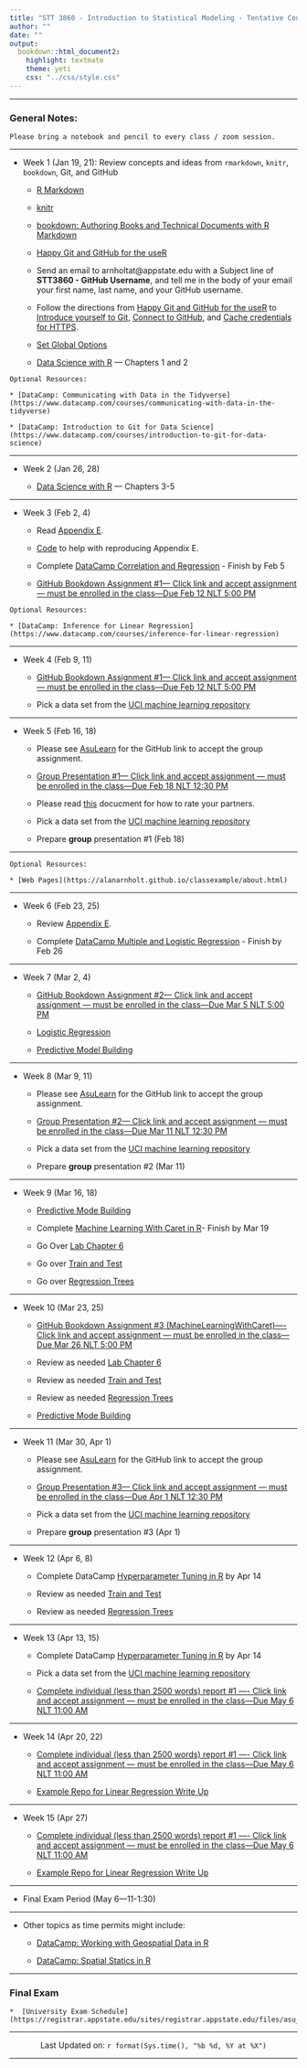 ```yaml
---
title: "STT 3860 - Introduction to Statistical Modeling - Tentative Course Schedule"
author: ""
date: ""
output: 
  bookdown::html_document2: 
    highlight: textmate
    theme: yeti
    css: "../css/style.css"
---
```


<script type="text/x-mathjax-config">
MathJax.Hub.Config({
  TeX: { equationNumbers: { autoNumber: "AMS" } }
});
</script>

* * *

### General Notes: {-}

```block
Please bring a notebook and pencil to every class / zoom session.  
```

* * *

* Week 1 (Jan 19, 21): Review concepts and ideas from `rmarkdown`, `knitr`, `bookdown`, Git, and GitHub
    
    + [R Markdown](http://rmarkdown.rstudio.com/)
    
    + [knitr](https://yihui.name/knitr/)
    
    + [bookdown: Authoring Books and Technical Documents with R Markdown](https://bookdown.org/yihui/bookdown/)
    
    + [Happy Git and GitHub for the useR](http://happygitwithr.com/)

    + Send an email to arnholtat@appstate.edu with a Subject line of **STT3860 - GitHub Username**, and tell me in the body of your email your first name, last name, and your GitHub username.  
    
    + Follow the directions from [Happy Git and GitHub for the useR](http://happygitwithr.com/) to [Introduce yourself to Git](http://happygitwithr.com/hello-git.html), [Connect to GitHub](http://happygitwithr.com/push-pull-github.html), and [Cache credentials for HTTPS](http://happygitwithr.com/credential-caching.html).
    
    + [Set Global Options](https://stat-ata-asu.github.io/STT5812CourseRepo/Rmarkdown/GlobalOptions.html)
    
    + [Data Science with R](https://stat-ata-asu.github.io/R_DS_BD2020/) --- Chapters 1 and 2
    
```block
Optional Resources:

* [DataCamp: Communicating with Data in the Tidyverse](https://www.datacamp.com/courses/communicating-with-data-in-the-tidyverse)

* [DataCamp: Introduction to Git for Data Science](https://www.datacamp.com/courses/introduction-to-git-for-data-science)
``` 


* * *

* Week 2 (Jan 26, 28)

  + [Data Science with R](https://stat-ata-asu.github.io/R_DS_BD2020/) --- Chapters 3-5

* * * 

* Week 3 (Feb 2, 4)
   
    + Read [Appendix E](./appE.html).  

    + [Code](https://raw.githubusercontent.com/alanarnholt/GeneralStatistics/master/rmarkdown/ResidualGraphs.Rmd) to help with reproducing Appendix E.

    + Complete [DataCamp Correlation and Regression](https://www.datacamp.com/courses/correlation-and-regression) - Finish by Feb 5
    
    + [GitHub Bookdown Assignment #1--- Click link and accept assignment --- must be enrolled in the class---Due Feb 12 NLT 5:00 PM](https://classroom.github.com/a/47Q1PSRP)
    

```block
Optional Resources:

* [DataCamp: Inference for Linear Regression](https://www.datacamp.com/courses/inference-for-linear-regression)
```    

* * *

* Week 4 (Feb 9, 11)

    + [GitHub Bookdown Assignment #1--- Click link and accept assignment --- must be enrolled in the class---Due Feb 12 NLT 5:00 PM](https://classroom.github.com/a/47Q1PSRP)
     
    + Pick a data set from the [UCI machine learning repository](https://archive.ics.uci.edu/ml/index.php)
    
* * *

* Week 5 (Feb 16, 18)
    + Please see [AsuLearn](https://asulearn.appstate.edu) for the GitHub link to accept the group assignment.
    
    + [Group Presentation #1--- Click link and accept assignment --- must be enrolled in the class---Due Feb 18 NLT 12:30 PM](https://classroom.github.com/g/9m3OCsBs)
    
    + Please read [this](../GroupProjectEval/GroupEvaluation.pdf) docucment for how to rate your partners.
    
    + Pick a data set from the [UCI machine learning repository](https://archive.ics.uci.edu/ml/index.php)

    + Prepare **group** presentation #1 (Feb 18)

* * *

```block
Optional Resources:

* [Web Pages](https://alanarnholt.github.io/classexample/about.html)

```  

* * *

* Week 6 (Feb 23, 25)

    + Review [Appendix E](./appE.html). 
    
    + Complete [DataCamp Multiple and Logistic Regression](https://www.datacamp.com/courses/multiple-and-logistic-regression) - Finish by Feb 26

* * *

* Week 7 (Mar 2, 4)

  + [GitHub Bookdown Assignment #2--- Click link and accept assignment --- must be enrolled in the class---Due Mar 5 NLT 5:00 PM](https://classroom.github.com/a/x1QVqBsz)  
    
  + [Logistic Regression](../rmarkdown/HW1later.html)
    
  + [Predictive Model Building](https://stat-ata-asu.github.io/PredictiveModelBuilding/)

* * *

* Week 8 (Mar 9, 11)

    + Please see [AsuLearn](https://asulearn.appstate.edu) for the GitHub link to accept the group assignment.
    
    + [Group Presentation #2--- Click link and accept assignment --- must be enrolled in the class---Due Mar 11 NLT 12:30 PM](https://classroom.github.com/g/bfG49-y2)

    + Pick a data set from the [UCI machine learning repository](https://archive.ics.uci.edu/ml/index.php)
    
    + Prepare **group** presentation #2 (Mar 11)
    
    
* * *      

* Week 9 (Mar 16, 18)

   + [Predictive Mode Building](https://stat-ata-asu.github.io/PredictiveModelBuilding/)
   
    + Complete [Machine Learning With Caret in R](https://learn.datacamp.com/courses/machine-learning-with-caret-in-r)- Finish by Mar 19
    
    +  Go Over [Lab Chapter 6](https://stat-ata-asu.github.io/STT3851ClassRepo/Rmarkdown/BookLabs/Lab_Chapter6.html)
    
    +  Go over [Train and Test](../rmarkdown/TrainAndTestPartitions.html)
    
    +  Go over [Regression Trees](../rmarkdown/RegressionTrees.html)

* * *

* Week 10 (Mar 23, 25)

    +  [GitHub Bookdown Assignment #3 (MachineLearningWithCaret)---- Click link and accept assignment --- must be enrolled in the class---Due Mar 26 NLT 5:00 PM](https://classroom.github.com/a/O16T0RTh)
    
    +  Review as needed [Lab Chapter 6](https://stat-ata-asu.github.io/STT3851ClassRepo/Rmarkdown/BookLabs/Lab_Chapter6.html)
    
    +  Review as needed [Train and Test](../rmarkdown/TrainAndTestPartitions.html)
    
    +  Review as needed [Regression Trees](../rmarkdown/RegressionTrees.html)
    
    + [Predictive Mode Building](https://stat-ata-asu.github.io/PredictiveModelBuilding/)

* * *

* Week 11 (Mar 30, Apr 1)

    + Please see [AsuLearn](https://asulearn.appstate.edu) for the GitHub link to accept the group assignment.
    
    + [Group Presentation #3--- Click link and accept assignment --- must be enrolled in the class---Due Apr 1 NLT 12:30 PM](https://classroom.github.com/g/hMjy4ZfH)

    + Pick a data set from the [UCI machine learning repository](https://archive.ics.uci.edu/ml/index.php)
    
    + Prepare **group** presentation #3 (Apr 1)
    
* * * 

* Week 12 (Apr 6, 8)

    + Complete DataCamp [Hyperparameter Tuning in R](https://learn.datacamp.com/courses/hyperparameter-tuning-in-r) by Apr 14
    
    +  Review as needed [Train and Test](../rmarkdown/TrainAndTestPartitions.html)
    
    +  Review as needed [Regression Trees](../rmarkdown/RegressionTrees.html)
    
    
    
* * *

* Week 13 (Apr 13, 15)

    + Complete DataCamp [Hyperparameter Tuning in R](https://learn.datacamp.com/courses/hyperparameter-tuning-in-r) by Apr 14
    
     + Pick a data set from the [UCI machine learning repository](https://archive.ics.uci.edu/ml/index.php)
    
    + [Complete individual (less than 2500 words) report #1 ---- Click link and accept assignment --- must be enrolled in the class---Due May 6 NLT 11:00 AM](https://classroom.github.com/a/b0rLHpqG)
    

* * *

* Week 14 (Apr 20, 22)

   
  + [Complete individual (less than 2500 words) report #1 ---- Click link and accept assignment --- must be enrolled in the class---Due May 6 NLT 11:00 AM](https://classroom.github.com/a/b0rLHpqG)
    
  + [Example Repo for Linear Regression Write Up](https://github.com/STAT-ATA-ASU/BDwriteUp)
    
    

* * * 

* Week 15 (Apr 27)
  
  + [Complete individual (less than 2500 words) report #1 ---- Click link and accept assignment --- must be enrolled in the class---Due May 6 NLT 11:00 AM](https://classroom.github.com/a/b0rLHpqG)
    
  + [Example Repo for Linear Regression Write Up](https://github.com/STAT-ATA-ASU/BDwriteUp)

* * *


* Final Exam Period (May 6---11-1:30)


* * *

* Other topics as time permits might include:

    + [DataCamp: Working with Geospatial Data in R](https://www.datacamp.com/courses/working-with-geospatial-data-in-r)

    + [DataCamp: Spatial Statics in R](https://www.datacamp.com/courses/spatial-statistics-in-r)
    
* * *    

### Final Exam {-}

```block
*  [University Exam Schedule](https://registrar.appstate.edu/sites/registrar.appstate.edu/files/asu_spring_2021_exam_schedule.pdf)
```

________________

<center> Last Updated on: `r format(Sys.time(), "%b %d, %Y at %X")` </center>

________________
